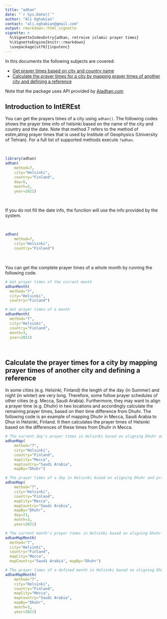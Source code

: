 ```yaml
---
title: "adhan"
date: "`r Sys.Date()`"
author: "Ali Oghabian"
contact: "ali.oghabian@gmail.com"
output: rmarkdown::html_vignette
vignette: >
  %\VignetteIndexEntry{adhan, retreive islamic prayer times}
  %\VignetteEngine{knitr::rmarkdown}
  \usepackage[utf8]{inputenc}
---
```

In this documents the following subjects are covered:

* [Get prayer times based on city and country name](#city)
* [Calculate the prayer times for a city by mapping prayer times of another city and defining a reference](#ref)

Note that the package uses API provided by [Aladhan.com][aladhanLink]

## Introduction to IntEREst {#city}

You can get the prayers times of a city using `adhan()`. The following codes shows the prayer time info of helsinki based on the name of  the city and country and the date. Note that method 7 refers to the method of estim,ating prayer times that is used by Institute of Geophysics (University of Tehran). For a full list of supported methods execute `?adhan`.

<br>
```r
library(adhan)
adhan( 
    method=7,
    city="Helsinki",
    country="Finland",
    day=5, 
    month=5, 
    year=2021)
```
<br>

If you do not fill the date info, the function will use the info provided by the system.

<br>
```r
adhan( 
    method=7,
    city="Helsinki",
    country="Finland")
```
<br>

You can get the complete prayer times of a whole month by running the following code.
<br>
```r

# Get prayer times of the current month
adhanMonth(
  method="7",
  city="Helsinki",
  country="Finland")

# Get prayer times of a month
adhanMonth(
  method="7",
  city="Helsinki",
  country="Finland", 
  month=3, 
  year=2021)
```
<br>

## Calculate the prayer times for a city by mapping prayer times of another city and defining a reference {#ref}

In some cities (e.g. Helsinki, Finland) the length of the day (in Summer) and night (in winter) are very long. Therefore, some follow prayer schedules of other cities (e.g. Mecca, Saudi Arabia). Furthermore, they may want to align a prayer time (e.g. Dhuhr) in two locations and accordingly calculate the remaining prayer times, based on their time difference from Dhuhr. The following code is an example of mapping Dhuhr in Mecca, Saudi Arabia to Dhur in Helsinki, Finland. It then calculates the prayer times of Helsinki based on the differences of these times from Dhuhr in Mecca.
```r

# The current day's prayer times in Helsinki based on aligning Dhuhr and prayer times in Mecca
adhanMap(
    method="7",
    city="Helsinki",
    country="Finland",
    mapCity="Mecca",
    mapCountry="Saudi Arabia",
    mapBy="Dhuhr")

# The prayer times of a day in Helsinki based on aligning Dhuhr and prayer times in Mecca
adhanMap(
    method="7",
    city="Helsinki",
    country="Finland",
    mapCity="Mecca",
    mapCountry="Saudi Arabia",
    mapBy="Dhuhr", 
    day=21, 
    month=3, 
    year=2021)

# The current month's prayer times in Helsinki based on aligning Dhuhr and prayer times in Mecca
adhanMapMonth(
  method="7",
  city="Helsinki",
  country="Finland",
  mapCity="Mecca",
  mapCountry="Saudi Arabia", mapBy="Dhuhr")

# The prayer times of a defined month in Helsinki based on aligning Dhuhr and prayer times in Mecca
adhanMapMonth(
    method="7",
    city="Helsinki",
    country="Finland",
    mapCity="Mecca",
    mapCountry="Saudi Arabia",
    mapBy="Dhuhr", 
    month=3, 
    year=2021)
```
<br>


[aladhanLink]: http://aladhan.com 
